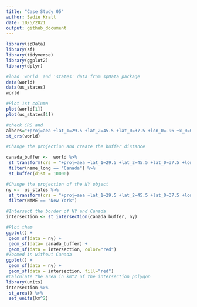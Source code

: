 ```yaml
---
title: "Case Study 05"
author: Sadie Kratt
date: 10/5/2021
output: github_document
---
```

 ```r
 library(spData)
library(sf)
library(tidyverse)
library(ggplot2)
library(dplyr)

#load 'world' and 'states' data from spData package
data(world)
data(us_states)
world

#Plot 1st column
plot(world[1])
plot(us_states[1])

#check CRS and
albers="+proj=aea +lat_1=29.5 +lat_2=45.5 +lat_0=37.5 +lon_0=-96 +x_0=0 +y_0=0 +ellps=GRS80 +datum=NAD83 +units=m +no_defs"
st_crs(world)

#Change the projection and create the buffer distance

canada_buffer <-  world %>% 
  st_transform(crs = "+proj=aea +lat_1=29.5 +lat_2=45.5 +lat_0=37.5 +lon_0=-96 +x_0=0 +y_0=0 +ellps=GRS80 +datum=NAD83 +units=m +no_defs") %>% 
  filter(name_long == "Canada") %>% 
  st_buffer(dist = 10000)

#Change the projection of the NY object
ny <-  us_states %>% 
  st_transform(crs = "+proj=aea +lat_1=29.5 +lat_2=45.5 +lat_0=37.5 +lon_0=-96 +x_0=0 +y_0=0 +ellps=GRS80 +datum=NAD83 +units=m +no_defs") %>% 
  filter(NAME == "New York")

#Intersect the border of NY and Canada
intersection <- st_intersection(canada_buffer, ny)

#Plot them
ggplot() +
  geom_sf(data = ny) +
  geom_sf(data= canada_buffer) +
  geom_sf(data = intersection, color="red")
#Zoomed in without Canada
ggplot() +
  geom_sf(data = ny) +
  geom_sf(data = intersection, fill="red")
#Calculate the area in km^2 of the intersection polygon
library(units)
intersection %>% 
  st_area() %>%
  set_units(km^2)
  ```